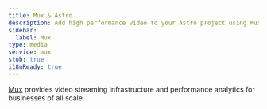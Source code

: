 ```yaml
---
title: Mux & Astro
description: Add high performance video to your Astro project using Mux
sidebar:
  label: Mux
type: media
service: mux
stub: true
i18nReady: true
---
```


[Mux](https://mux.com) provides video streaming infrastructure and performance analytics for businesses of all scale.
